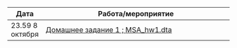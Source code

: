 Дата | Работа/мероприятие
-------- | ----------------------------------------------------------
23.59 8 октября | <a href="MSA_hw1.pdf" title => Домашнее задание 1 ; <a href="MSA_hw1.dta" title => MSA_hw1.dta
